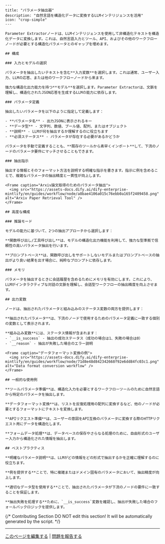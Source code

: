 ```mdx
---
title: "パラメータ抽出器"
description: "自然言語を構造化データに変換するLLMインテリジェンスを活用"
icon: "crop-simple"
---

Parameter Extractorノードは、LLMインテリジェンスを使用して非構造化テキストを構造化データに変換します。これは、自然言語入力とツール、API、およびその他のワークフローノードが必要とする構造化パラメータとのギャップを埋めます。

## 構成

### 入力とモデルの選択

パラメータを抽出したいテキストを含む**入力変数**を選択します。これは通常、ユーザー入力、LLMの応答、または他のワークフローノードから来ます。

強力な構造化出力能力を持つ**モデル**を選択します。Parameter Extractorは、文脈を理解し、構造化されたJSON応答を生成するLLMの能力に依存します。

### パラメータ定義

抽出したいパラメータを以下のように指定して定義します：

- **パラメータ名** - 出力JSONに表示されるキー
- **データ型** - 文字列、数値、ブール値、配列、またはオブジェクト
- **説明** - LLMが何を抽出するか理解するのに役立ちます
- **必須ステータス** - パラメータが存在する必要があるかどうか

パラメータを手動で定義することも、**既存のツールから素早くインポート**して、下流のノードのパラメータ要件にマッチさせることもできます。

### 抽出指示

抽出する情報とそのフォーマット方法を説明する明確な指示を書きます。指示に例を含めることで、複雑なパラメータの抽出精度と一貫性が向上します。

<Frame caption="Arxiv論文取得のためのパラメータ抽出">
  <img src="https://assets-docs.dify.ai/dify-enterprise-mintlify/en/guides/workflow/node/a8bae4106a015c76ebb0a165f2409458.png" alt="Arxiv Paper Retrieval Tool" />
</Frame>

## 高度な構成

### 推論モード

モデルの能力に基づいて、2つの抽出アプローチから選択します：

**関数呼び出し/工具呼び出し**は、モデルの構造化出力機能を利用して、強力な型準拠で信頼性の高いパラメータ抽出を行います。

**プロンプトベース**は、関数呼び出しをサポートしないモデルまたはプロンプトベースの抽出がより良い結果を出す場合に、純粋なプロンプトに依存します。

### メモリ

パラメータを抽出するときに会話履歴を含めるためにメモリを有効にします。これにより、LLMがインタラクティブな対話の文脈を理解し、会話型ワークフローの抽出精度を向上させます。

## 出力変数

ノードは、抽出されたパラメータと組み込みのステータス変数の両方を提供します：

**抽出されたパラメータ**は、下流のノードで使用するためのパラメータ定義に一致する個別の変数として表示されます。

**組み込み変数**には、ステータス情報が含まれます：
- `__is_success` - 抽出の成功ステータス（成功の場合は1、失敗の場合は0）
- `__reason` - 抽出が失敗した場合のエラー説明

<Frame caption="データフォーマット変換の例">
  <img src="https://assets-docs.dify.ai/dify-enterprise-mintlify/en/guides/workflow/node/71d8e48d842342668f92e6dd84fc03c1.png" alt="Data format conversion workflow" />
</Frame>

## 一般的な使用例

**ツールパラメータ準備**は、構造化入力を必要とするワークフローツールのために自然言語から特定のパラメータを抽出します。

**データフォーマット変換**は、リストを反復処理用の配列に変換するなど、他のノードが必要とするフォーマットにテキストを変換します。

**APIリクエスト準備**は、ユーザーの意図をAPI互換のパラメータに変換する際のHTTPリクエスト用にデータを構造化します。

**フォームデータ処理**は、データベースの保存やさらなる処理のために、自由形式のユーザー入力から構造化された情報を抽出します。

## ベストプラクティス

**明確なパラメータ説明**は、LLMがどの情報をどの形式で抽出するかを正確に理解するのに役立ちます。

**例を提供する**ことで、特に複雑またはドメイン固有のパラメータにおいて、抽出精度が向上します。

**適切なデータ型を使用する**ことで、抽出されたパラメータが下流のノードの要件に一致することを保証します。

**抽出失敗を処理する**ために、`__is_success`変数を確認し、抽出が失敗した場合のフォールバックロジックを提供します。
```

{/*
Contributing Section
DO NOT edit this section!
It will be automatically generated by the script.
*/}

---

[このページを編集する](https://github.com/langgenius/dify-docs/edit/main/ja-jp/documja-jptation/pages/nodes/parameter-extractor.mdx) | [問題を報告する](https://github.com/langgenius/dify-docs/issues/new?template=docs.yml)

